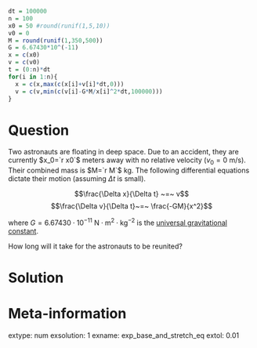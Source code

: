 ```r
dt = 100000
n = 100
x0 = 50 #round(runif(1,5,10))
v0 = 0
M = round(runif(1,350,500))
G = 6.67430*10^(-11)
x = c(x0)
v = c(v0)
t = (0:n)*dt
for(i in 1:n){
  x = c(x,max(c(x[i]+v[i]*dt,0)))
  v = c(v,min(c(v[i]-G*M/x[i]^2*dt,100000)))
}
```

Question
========

Two astronauts are floating in deep space. Due to an accident, they are currently $x_0=`r x0`$ meters away with no relative velocity ($v_0 = 0$ m/s). Their combined mass is $M=`r M`$ kg. The following differential equations dictate their motion (assuming $\Delta t$ is small).

$$\frac{\Delta x}{\Delta t} ~=~ v$$
$$\frac{\Delta v}{\Delta t}~=~ \frac{-GM}{x^2}$$

where $G=6.67430\cdot 10^{−11}$	$\mathrm{N⋅m^2⋅kg^{−2}}$ is the [universal gravitational constant](https://en.wikipedia.org/wiki/Gravitational_constant).


How long will it take for the astronauts to be reunited?


Solution
========




Meta-information
============
extype: num
exsolution: 1
exname: exp_base_and_stretch_eq
extol: 0.01